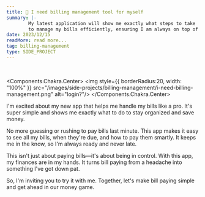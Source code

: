 ```yaml
---
title: 🤔 I need billing management tool for myself
summary: |-
        My latest application will show me exactly what steps to take
        to manage my bills efficiently, ensuring I am always on top of my finances.
date: 2023/12/15
readMore: read more...
tag: billing-management
type: SIDE_PROJECT
---
```


<br/>

<Components.Chakra.Center>
    <img style={{
        borderRadius:20,
        width: "100%"
    }} src="/images/side-projects/billing-management/i-need-billing-management.png" alt="login?"/>
</Components.Chakra.Center>

I'm excited about my new app that helps me handle my bills like a pro.
It's super simple and shows me exactly what to do to stay organized and save money.

No more guessing or rushing to pay bills last minute. This app makes
it easy to see all my bills, when they're due, and how to pay them smartly.
It keeps me in the know, so I'm always ready and never late.

This isn't just about paying bills—it's about being in control. With this app,
my finances are in my hands. It turns bill paying from a headache into something I've got down pat.

So, I'm inviting you to try it with me. Together, let's make bill paying simple
and get ahead in our money game.






